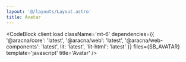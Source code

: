 ```yaml
---
layout: '@/layouts/Layout.astro'
title: Avatar
---
```



<AvatarComponentBlock client:load />

<CodeBlock
  client:load
  className='mt-6'
  dependencies={{
    '@aracna/core': 'latest',
    '@aracna/web': 'latest',
    '@aracna/web-components': 'latest',
    lit: 'latest',
    'lit-html': 'latest'
  }}
  files={SB_AVATAR}
  template='javascript'
  title='Avatar'
/>
